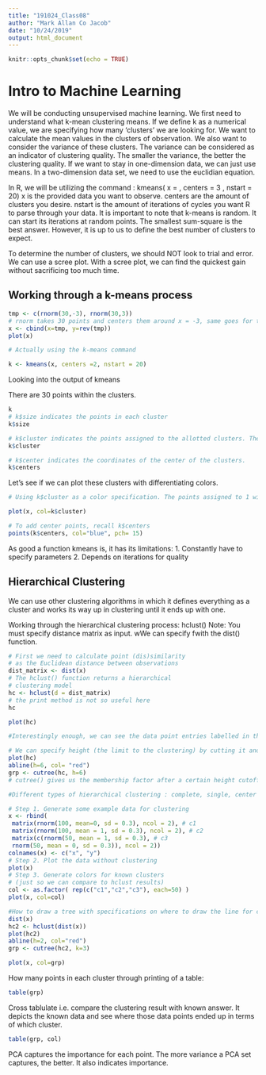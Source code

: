```yaml
---
title: "191024_Class08"
author: "Mark Allan Co Jacob"
date: "10/24/2019"
output: html_document
---
```


```r
knitr::opts_chunk$set(echo = TRUE)
```



# **Intro to Machine Learning**

We will be conducting unsupervised machine learning. 
We first need to understand what k-mean clustering means.
If we define k as a numerical value, we are specifying how many 'clusters' we are looking for. 
We want to calculate the mean values in the clusters of observation. 
We also want to consider the variance of these clusters. The variance can be considered as an indicator of clustering quality.
The smaller the variance, the better the clustering quality. 
If we want to stay in one-dimension data, we can just use means.
In a two-dimension data set, we need to use the euclidian equation.

In R, we will be utilizing the command : kmeans( x = , centers = 3 , nstart = 20)
x is the provided data you want to observe.
centers are the amount of clusters you desire.
nstart is the amount of iterations of cycles you want R to parse through your data. 
It is important to note that k-means is random. It can start its iterations at random points.
The smallest sum-square is the best answer. However, it is up to us to define the best number of clusters to expect.

To determine the number of clusters, we should NOT look to trial and error. We can use a scree plot. With a scree plot, we can find the quickest gain without sacrificing too much time.

## Working through a k-means process

```r
tmp <- c(rnorm(30,-3), rnorm(30,3))
# rnorm takes 30 points and centers them around x = -3, same goes for the second element of tmp.
x <- cbind(x=tmp, y=rev(tmp))
plot(x)

# Actually using the k-means command

k <- kmeans(x, centers =2, nstart = 20)

```

Looking into the output of kmeans

There are 30 points within the clusters. 

```r
k
# k$size indicates the points in each cluster
k$size

# k$cluster indicates the points assigned to the allotted clusters. The clustering vector output if the output of kmeans is printed.
k$cluster

# k$center indicates the coordinates of the center of the clusters.
k$centers
```

Let's see if we can plot these clusters with differentiating colors.
```r
# Using k$cluster as a color specification. The points assigned to 1 will be assigned as black and 2 will be red.

plot(x, col=k$cluster)

# To add center points, recall k$centers
points(k$centers, col="blue", pch= 15)
```

As good a function kmeans is, it has its limitations:
1. Constantly have to specify parameters
2. Depends on iterations for quality

## **Hierarchical Clustering**
We can use other clustering algorithms in which it defines everything as a cluster and works its way up in clustering until it ends up with one.

Working through the hierarchical clustering process:
hclust()
Note: You must specify distance matrix as input. wWe can specify fwith the dist() function.
```r
# First we need to calculate point (dis)similarity
# as the Euclidean distance between observations
dist_matrix <- dist(x)
# The hclust() function returns a hierarchical
# clustering model
hc <- hclust(d = dist_matrix)
# the print method is not so useful here
hc 

plot(hc)

#Interestingly enough, we can see the data point entries labelled in the 'leaves' of this data tree.

# We can specify height (the limit to the clustering) by cutting it and the distance between clusters.
plot(hc)
abline(h=6, col= "red")
grp <- cutree(hc, h=6)
# cutree() gives us the membership factor after a certain height cutoff.

#Different types of hierarchical clustering : complete, single, center
```

```r
# Step 1. Generate some example data for clustering
x <- rbind(
 matrix(rnorm(100, mean=0, sd = 0.3), ncol = 2), # c1
 matrix(rnorm(100, mean = 1, sd = 0.3), ncol = 2), # c2
 matrix(c(rnorm(50, mean = 1, sd = 0.3), # c3
 rnorm(50, mean = 0, sd = 0.3)), ncol = 2))
colnames(x) <- c("x", "y")
# Step 2. Plot the data without clustering
plot(x)
# Step 3. Generate colors for known clusters
# (just so we can compare to hclust results)
col <- as.factor( rep(c("c1","c2","c3"), each=50) )
plot(x, col=col)

#How to draw a tree with specifications on where to draw the line for clusters.
dist(x)
hc2 <- hclust(dist(x))
plot(hc2)
abline(h=2, col="red")
grp <- cutree(hc2, k=3)

```

```r
plot(x, col=grp)
```
How many points in each cluster through printing of a table:
```r
table(grp)
```

Cross tablulate i.e. compare the clustering result with known answer. It depicts the known data and see where those data points ended up in terms of which cluster. 

```r
table(grp, col)
```

PCA captures the importance for each point. The more variance a PCA set captures, the better. It also indicates importance.

